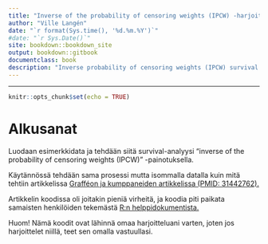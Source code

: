 ```yaml
---
title: "Inverse of the probability of censoring weights (IPCW) -harjoitus R:llä"
author: "Ville Langén"
date: "`r format(Sys.time(), '%d.%m.%Y')`"
#date: "`r Sys.Date()`"
site: bookdown::bookdown_site
output: bookdown::gitbook
documentclass: book
description: "Inverse probability of censoring weights (IPCW) survival analysis with R (in Finnish)"
---
```





---

```r
knitr::opts_chunk$set(echo = TRUE)
```

# Alkusanat

Luodaan esimerkkidata ja tehdään siitä survival-analyysi "inverse of the probability of censoring weights (IPCW)" -painotuksella.

Käytännössä tehdään sama prosessi mutta isommalla datalla kuin mitä tehtiin artikkelissa [Grafféon ja kumppaneiden artikkelissa (PMID: 31442762).](https://www.sciencedirect.com/science/article/pii/S0010482519302082#bib14)

Artikkelin koodissa oli joitakin pieniä virheitä, ja koodia piti paikata samaisten henkilöiden tekemästä [R:n helppidokumentista.](https://cran.r-project.org/web/packages/ipcwswitch/ipcwswitch.pdf)

Huom! Nämä koodit ovat lähinnä omaa harjoitteluani varten, joten jos harjoittelet niillä, teet sen omalla vastuullasi. 



\

\

